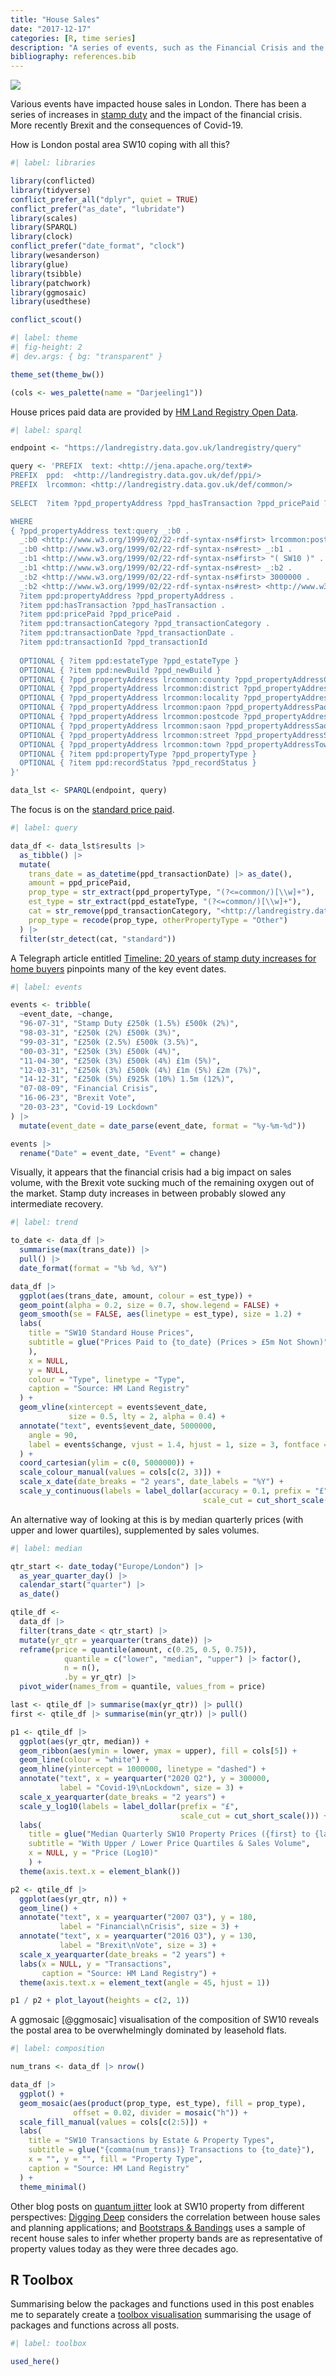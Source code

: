```yaml
---
title: "House Sales"
date: "2017-12-17"
categories: [R, time series]
description: "A series of events, such as the Financial Crisis and the 2016 Brexit vote, that damped down residential property sales in London"
bibliography: references.bib
---
```


![](feature.jpg){fig-alt="A painted map of part of central London including the border of SW10 sited next to Chelsea FC"}

Various events have impacted house sales in London. There has been a series of increases in [stamp duty](https://www.gov.uk/stamp-duty-land-tax) and the impact of the financial crisis. More recently Brexit and the consequences of Covid-19.

How is London postal area SW10 coping with all this?

```r
#| label: libraries

library(conflicted)
library(tidyverse)
conflict_prefer_all("dplyr", quiet = TRUE)
conflict_prefer("as_date", "lubridate")
library(scales)
library(SPARQL)
library(clock)
conflict_prefer("date_format", "clock")
library(wesanderson)
library(glue)
library(tsibble)
library(patchwork)
library(ggmosaic)
library(usedthese)

conflict_scout()
```

```r
#| label: theme
#| fig-height: 2
#| dev.args: { bg: "transparent" }

theme_set(theme_bw())

(cols <- wes_palette(name = "Darjeeling1"))
```

House prices paid data are provided by [HM Land Registry Open Data](http://landregistry.data.gov.uk/app/qonsole#).

```r
#| label: sparql

endpoint <- "https://landregistry.data.gov.uk/landregistry/query"

query <- 'PREFIX  text: <http://jena.apache.org/text#>
PREFIX  ppd:  <http://landregistry.data.gov.uk/def/ppi/>
PREFIX  lrcommon: <http://landregistry.data.gov.uk/def/common/>
  
SELECT  ?item ?ppd_propertyAddress ?ppd_hasTransaction ?ppd_pricePaid ?ppd_transactionCategory ?ppd_transactionDate ?ppd_transactionId ?ppd_estateType ?ppd_newBuild ?ppd_propertyAddressCounty ?ppd_propertyAddressDistrict ?ppd_propertyAddressLocality ?ppd_propertyAddressPaon ?ppd_propertyAddressPostcode ?ppd_propertyAddressSaon ?ppd_propertyAddressStreet ?ppd_propertyAddressTown ?ppd_propertyType ?ppd_recordStatus

WHERE
{ ?ppd_propertyAddress text:query _:b0 .
  _:b0 <http://www.w3.org/1999/02/22-rdf-syntax-ns#first> lrcommon:postcode .
  _:b0 <http://www.w3.org/1999/02/22-rdf-syntax-ns#rest> _:b1 .
  _:b1 <http://www.w3.org/1999/02/22-rdf-syntax-ns#first> "( SW10 )" .
  _:b1 <http://www.w3.org/1999/02/22-rdf-syntax-ns#rest> _:b2 .
  _:b2 <http://www.w3.org/1999/02/22-rdf-syntax-ns#first> 3000000 .
  _:b2 <http://www.w3.org/1999/02/22-rdf-syntax-ns#rest> <http://www.w3.org/1999/02/22-rdf-syntax-ns#nil> .
  ?item ppd:propertyAddress ?ppd_propertyAddress .
  ?item ppd:hasTransaction ?ppd_hasTransaction .
  ?item ppd:pricePaid ?ppd_pricePaid .
  ?item ppd:transactionCategory ?ppd_transactionCategory .
  ?item ppd:transactionDate ?ppd_transactionDate .
  ?item ppd:transactionId ?ppd_transactionId
  
  OPTIONAL { ?item ppd:estateType ?ppd_estateType }
  OPTIONAL { ?item ppd:newBuild ?ppd_newBuild }
  OPTIONAL { ?ppd_propertyAddress lrcommon:county ?ppd_propertyAddressCounty }
  OPTIONAL { ?ppd_propertyAddress lrcommon:district ?ppd_propertyAddressDistrict }
  OPTIONAL { ?ppd_propertyAddress lrcommon:locality ?ppd_propertyAddressLocality }
  OPTIONAL { ?ppd_propertyAddress lrcommon:paon ?ppd_propertyAddressPaon }
  OPTIONAL { ?ppd_propertyAddress lrcommon:postcode ?ppd_propertyAddressPostcode }
  OPTIONAL { ?ppd_propertyAddress lrcommon:saon ?ppd_propertyAddressSaon }
  OPTIONAL { ?ppd_propertyAddress lrcommon:street ?ppd_propertyAddressStreet }
  OPTIONAL { ?ppd_propertyAddress lrcommon:town ?ppd_propertyAddressTown }
  OPTIONAL { ?item ppd:propertyType ?ppd_propertyType }
  OPTIONAL { ?item ppd:recordStatus ?ppd_recordStatus }
}'

data_lst <- SPARQL(endpoint, query)
```

The focus is on the [standard price paid](https://www.gov.uk/guidance/about-the-price-paid-data#explanations-of-column-headers-in-the-ppd).

```r
#| label: query

data_df <- data_lst$results |>
  as_tibble() |>
  mutate(
    trans_date = as_datetime(ppd_transactionDate) |> as_date(),
    amount = ppd_pricePaid,
    prop_type = str_extract(ppd_propertyType, "(?<=common/)[\\w]+"),
    est_type = str_extract(ppd_estateType, "(?<=common/)[\\w]+"),
    cat = str_remove(ppd_transactionCategory, "<http://landregistry.data.gov.uk/def/ppi/"),
    prop_type = recode(prop_type, otherPropertyType = "Other")
  ) |>
  filter(str_detect(cat, "standard"))
```

A Telegraph article entitled [Timeline: 20 years of stamp duty increases for home buyers](https://www.telegraph.co.uk/property/buy/timeline-20-years-of-stamp-duty-increases-for-home-buyers/) pinpoints many of the key event dates.

```r
#| label: events

events <- tribble(
  ~event_date, ~change,
  "96-07-31", "Stamp Duty £250k (1.5%) £500k (2%)",
  "98-03-31", "£250k (2%) £500k (3%)",
  "99-03-31", "£250k (2.5%) £500k (3.5%)",
  "00-03-31", "£250k (3%) £500k (4%)",
  "11-04-30", "£250k (3%) £500k (4%) £1m (5%)",
  "12-03-31", "£250k (3%) £500k (4%) £1m (5%) £2m (7%)",
  "14-12-31", "£250k (5%) £925k (10%) 1.5m (12%)",
  "07-08-09", "Financial Crisis",
  "16-06-23", "Brexit Vote",
  "20-03-23", "Covid-19 Lockdown"
) |>
  mutate(event_date = date_parse(event_date, format = "%y-%m-%d"))

events |> 
  rename("Date" = event_date, "Event" = change)
```

Visually, it appears that the financial crisis had a big impact on sales volume, with the Brexit vote sucking much of the remaining oxygen out of the market. Stamp duty increases in between probably slowed any intermediate recovery.

```r
#| label: trend

to_date <- data_df |> 
  summarise(max(trans_date)) |> 
  pull() |> 
  date_format(format = "%b %d, %Y")

data_df |>
  ggplot(aes(trans_date, amount, colour = est_type)) +
  geom_point(alpha = 0.2, size = 0.7, show.legend = FALSE) +
  geom_smooth(se = FALSE, aes(linetype = est_type), size = 1.2) +
  labs(
    title = "SW10 Standard House Prices",
    subtitle = glue("Prices Paid to {to_date} (Prices > £5m Not Shown)"
    ),
    x = NULL,
    y = NULL,
    colour = "Type", linetype = "Type",
    caption = "Source: HM Land Registry"
  ) +
  geom_vline(xintercept = events$event_date, 
             size = 0.5, lty = 2, alpha = 0.4) +
  annotate("text", events$event_date, 5000000,
    angle = 90,
    label = events$change, vjust = 1.4, hjust = 1, size = 3, fontface = 2
  ) +
  coord_cartesian(ylim = c(0, 5000000)) +
  scale_colour_manual(values = cols[c(2, 3)]) +
  scale_x_date(date_breaks = "2 years", date_labels = "%Y") +
  scale_y_continuous(labels = label_dollar(accuracy = 0.1, prefix = "£", 
                                           scale_cut = cut_short_scale()))
```

An alternative way of looking at this is by median quarterly prices (with upper and lower quartiles), supplemented by sales volumes.

```r
#| label: median

qtr_start <- date_today("Europe/London") |> 
  as_year_quarter_day() |> 
  calendar_start("quarter") |> 
  as_date()

qtile_df <- 
  data_df |> 
  filter(trans_date < qtr_start) |> 
  mutate(yr_qtr = yearquarter(trans_date)) |> 
  reframe(price = quantile(amount, c(0.25, 0.5, 0.75)), 
            quantile = c("lower", "median", "upper") |> factor(),
            n = n(),
            .by = yr_qtr) |> 
  pivot_wider(names_from = quantile, values_from = price)

last <- qtile_df |> summarise(max(yr_qtr)) |> pull()
first <- qtile_df |> summarise(min(yr_qtr)) |> pull()

p1 <- qtile_df |> 
  ggplot(aes(yr_qtr, median)) +
  geom_ribbon(aes(ymin = lower, ymax = upper), fill = cols[5]) +
  geom_line(colour = "white") +
  geom_hline(yintercept = 1000000, linetype = "dashed") +
  annotate("text", x = yearquarter("2020 Q2"), y = 300000, 
           label = "Covid-19\nLockdown", size = 3) +
  scale_x_yearquarter(date_breaks = "2 years") +
  scale_y_log10(labels = label_dollar(prefix = "£", 
                                      scale_cut = cut_short_scale())) +
  labs(
    title = glue("Median Quarterly SW10 Property Prices ({first} to {last})"), 
    subtitle = "With Upper / Lower Price Quartiles & Sales Volume",
    x = NULL, y = "Price (Log10)"
    ) +
  theme(axis.text.x = element_blank())

p2 <- qtile_df |> 
  ggplot(aes(yr_qtr, n)) +
  geom_line() +
  annotate("text", x = yearquarter("2007 Q3"), y = 180, 
           label = "Financial\nCrisis", size = 3) +
  annotate("text", x = yearquarter("2016 Q3"), y = 130, 
           label = "Brexit\nVote", size = 3) +
  scale_x_yearquarter(date_breaks = "2 years") +
  labs(x = NULL, y = "Transactions",
       caption = "Source: HM Land Registry") +
  theme(axis.text.x = element_text(angle = 45, hjust = 1))

p1 / p2 + plot_layout(heights = c(2, 1))
```

A ggmosaic [@ggmosaic] visualisation of the composition of SW10 reveals the postal area to be overwhelmingly dominated by leasehold flats.

```r
#| label: composition

num_trans <- data_df |> nrow()

data_df |> 
  ggplot() +
  geom_mosaic(aes(product(prop_type, est_type), fill = prop_type), 
              offset = 0.02, divider = mosaic("h")) +
  scale_fill_manual(values = cols[c(2:5)]) + 
  labs(
    title = "SW10 Transactions by Estate & Property Types",
    subtitle = glue("{comma(num_trans)} Transactions to {to_date}"),
    x = "", y = "", fill = "Property Type", 
    caption = "Source: HM Land Registry"
  ) +
  theme_minimal()
```

Other blog posts on [quantum jitter](/.) look at SW10 property from different perspectives: [Digging Deep](/project/planning) considers the correlation between house sales and planning applications; and [Bootstraps & Bandings](/project/bands) uses a sample of recent house sales to infer whether property bands are as representative of property values today as they were three decades ago.

## R Toolbox

Summarising below the packages and functions used in this post enables me to separately create a [toolbox visualisation](/project/box) summarising the usage of packages and functions across all posts.

```r
#| label: toolbox

used_here()
```
